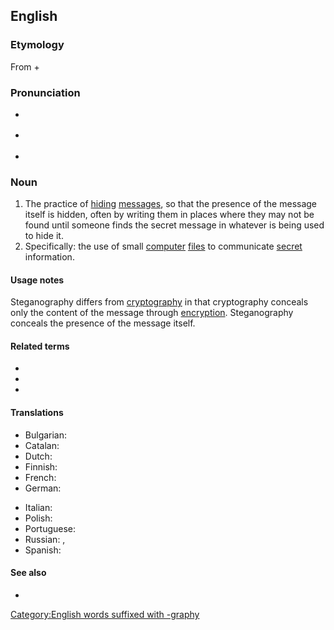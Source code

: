 ==English==

===Etymology===
{{root|en|ine-pro|*(s)teg- (cover)}}
From {{etyl|grc|en}} {{m|grc|στεγανός||cover, roof}} + {{m|grc|γράφω||I write}}

===Pronunciation===
* {{a|UK}} {{IPA|en|/ˌstɛɡ.ənˈɒɡ.ɹə.fi/}}
* {{a|US}} {{IPA|en|/ˌstɛ.ɡʌnˈɔ.ɡɹʌ.fi/}}
* {{audio|en|en-us-steganography.ogg|Audio (US)}}

===Noun===
{{wikipedia}}
{{en-noun|-}}

# The practice of [[hiding]] [[message]]s, so that the presence of the message itself is hidden, often by writing them in places where they may not be found until someone finds the secret message in whatever is being used to hide it.
# Specifically: the use of small [[computer]] [[file]]s to communicate [[secret]] information.

====Usage notes====
Steganography differs from [[cryptography]] in that cryptography conceals only the content of the message through [[encryption]]. Steganography conceals the presence of the message itself.

====Related terms====
* {{l|en|steganalyst}}
* {{l|en|steganographic}}
* {{l|en|steganographer}}

====Translations====
{{trans-top|steganography}}
* Bulgarian: {{t|bg|стеганография|f}}
* Catalan: {{t|ca|esteganografia|f}}
* Dutch: {{t+|nl|steganografie|f}}
* Finnish: {{t|fi|steganografia}}
* French: {{t+|fr|stéganographie|f}}
* German: {{t+|de|Steganographie|f}}
{{trans-mid}}
* Italian: {{t|it|steganografia|f}}
* Polish: {{t|pl|steganografia|f}}
* Portuguese: {{t|pt|esteganografia|f}}
* Russian: {{t+|ru|стеганогра́фия|f}}, {{t+|ru|та́йнопись|f}}
* Spanish: {{t|es|esteganografía|f}}
{{trans-bottom}}

====See also====
* {{l|en|cryptography}}

[[Category:English words suffixed with -graphy]]